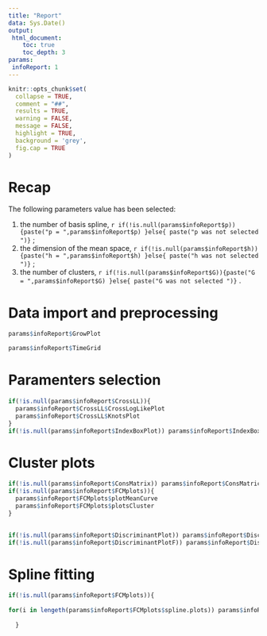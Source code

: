 ```yaml
---
title: "Report"
data: Sys.Date()
output: 
 html_document:
    toc: true
    toc_depth: 3
params:
 infoReport: 1
---
```


```r
knitr::opts_chunk$set(
  collapse = TRUE,
  comment = "##",
  results = TRUE,
  warning = FALSE,
  message = FALSE,
  highlight = TRUE,
  background = 'grey',
  fig.cap = TRUE
)
```

# Recap
The following parameters value has been selected:

 1. the number of basis spline,
 `r if(!is.null(params$infoReport$p)){paste("p = ",params$infoReport$p) }else{ paste("p was not selected ")} ` ;
 2. the dimension of the mean space, 
 `r if(!is.null(params$infoReport$h)){paste("h = ",params$infoReport$h) }else{ paste("h was not selected ")} ` ;
 3. the number of clusters, 
 `r if(!is.null(params$infoReport$G)){paste("G = ",params$infoReport$G) }else{ paste("G was not selected ")} ` .
 
# Data import and preprocessing

```r

params$infoReport$GrowPlot

```

```r

params$infoReport$TimeGrid

```

# Paramenters selection

```r

if(!is.null(params$infoReport$CrossLL)){
  params$infoReport$CrossLL$CrossLogLikePlot
  params$infoReport$CrossLL$KnotsPlot
} 
if(!is.null(params$infoReport$IndexBoxPlot)) params$infoReport$IndexBoxPlot$Plot

```

# Cluster plots

```r

if(!is.null(params$infoReport$ConsMatrix)) params$infoReport$ConsMatrices[[paste0("G",params$infoReport$GConsMat)]]$ConsensusPlot
if(!is.null(params$infoReport$FCMplots)){
  params$infoReport$FCMplots$plotMeanCurve
  params$infoReport$FCMplots$plotsCluster
} 
                           
```



```r

if(!is.null(params$infoReport$DiscriminantPlot)) params$infoReport$DiscriminantPlot
if(!is.null(params$infoReport$DiscriminantPlotF)) params$infoReport$DiscriminantPlotF

```

# Spline fitting

```r

if(!is.null(params$infoReport$FCMplots)){
  
for(i in lengeth(params$infoReport$FCMplots$spline.plots)) params$infoReport$FCMplots$spline.plots[[i]]
  
  }
  
```

